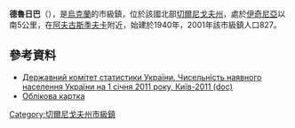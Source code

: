 {{no footnotes|time=2015-09-15T01:43:19+00:00}}
'''德魯日巴'''（{{lang-uk|Дружба}}），是[[烏克蘭|烏克蘭]]的市級鎮，位於該國北部[[切爾尼戈夫州|切爾尼戈夫州]]，處於[[伊奇尼亞|伊奇尼亞]]以南5公里，在[[阿夫古斯季夫卡|阿夫古斯季夫卡]]附近，始建於1940年，2001年該市級鎮人口827。

==參考資料==
*[https://web.archive.org/web/20121010205321/http://stat6.stat.lviv.ua/PXWEB2007/ukr/publ/2011/chnas.zip Державний комітет статистики України. Чисельність наявного населення України на 1 січня 2011 року, Київ-2011 (doc)]
* [http://gska2.rada.gov.ua/pls/z7502/A005?rdat1=19.07.2008&rf7571=39921 Облікова картка]{{dead link|date=2018年2月 |bot=InternetArchiveBot |fix-attempted=yes }}

{{coord|50|48|10|N|32|21|19|E|scale:30000|display=title}}

{{DEFAULTSORT:Дружба}}
[[Category:切爾尼戈夫州市級鎮|Category:切爾尼戈夫州市級鎮]]

{{Chernihiv-geo-stub}}